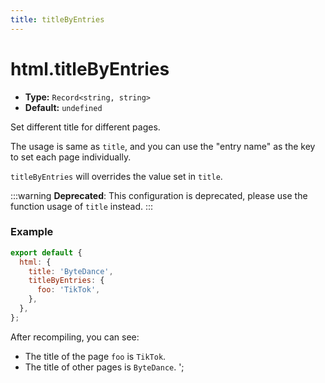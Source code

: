 ```yaml
---
title: titleByEntries
---
```


# html.titleByEntries

- **Type:** `Record<string, string>`
- **Default:** `undefined`

Set different title for different pages.

The usage is same as `title`, and you can use the "entry name" as the key to set each page individually.

`titleByEntries` will overrides the value set in `title`.

:::warning
**Deprecated**: This configuration is deprecated, please use the function usage of `title` instead.
:::

### Example

```js
export default {
  html: {
    title: 'ByteDance',
    titleByEntries: {
      foo: 'TikTok',
    },
  },
};
```

After recompiling, you can see:

- The title of the page `foo` is `TikTok`.
- The title of other pages is `ByteDance`.
';

